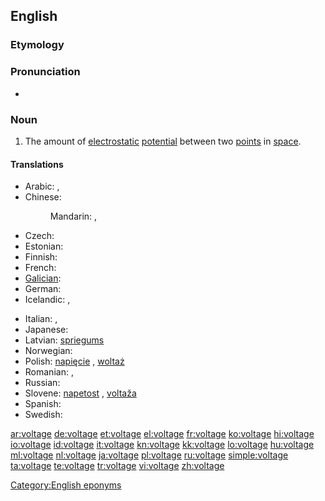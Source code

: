 ==English==
{{wikipedia}}

===Etymology===
{{suffix|volt|age}}

===Pronunciation===
* {{a|US}} {{IPA|/voʊltɪdʒ/}}

===Noun===
{{en-noun}}

# {{physics}} The amount of [[electrostatic]] [[potential]] between two [[point]]s in [[space]].

====Translations====
{{trans-top|amount of electrostatic potential}}
* Arabic: {{t-|ar|جهد|m|tr=juhd}},  {{t|ar|فولتية|f|tr=fultíyya}}
* Chinese:
*: Mandarin: {{t-|cmn|電壓|sc=Hani}},  {{t-|cmn|电压|tr=diànyā|sc=Hani}}
* Czech: {{t-|cs|napětí|n}}
* Estonian: {{t-|et|pinge}}
* Finnish: {{t+|fi|jännite}}
* French: {{t+|fr|tension|f}}
* [[Galician]]: {{t-|gl|voltaxe|f|xs=Galician}}
* German: {{t+|de|Spannung|f}}
* Icelandic: {{t|is|rafspenna|f}}, {{t+|is|spenna|f}}
{{trans-mid}}
* Italian: {{t-|it|voltaggio|m}},  {{t+|it|tensione|f}}
* Japanese: {{t-|ja|電圧|tr=でんあつ, den'atsu}}
* Latvian: [[spriegums]] {{m}}
* Norwegian: {{t+|no|spenning|m}}
* Polish: [[napięcie]] {{n}}, [[woltaż]] {{m}}
* Romanian: {{t|ro|tensiune|f}}, {{t|ro|voltaj|n}}
* Russian: {{t+|ru|напряжение|n|tr=naprjažénije}}
* Slovene: [[napetost]] {{f}}, [[voltaža]] {{f}}
* Spanish: {{t+|es|voltaje|m}}
* Swedish: {{t+|sv|spänning|c}}
{{trans-bottom}}

[[Category:English eponyms]]

[[ar:voltage]]
[[de:voltage]]
[[et:voltage]]
[[el:voltage]]
[[fr:voltage]]
[[ko:voltage]]
[[hi:voltage]]
[[io:voltage]]
[[id:voltage]]
[[it:voltage]]
[[kn:voltage]]
[[kk:voltage]]
[[lo:voltage]]
[[hu:voltage]]
[[ml:voltage]]
[[nl:voltage]]
[[ja:voltage]]
[[pl:voltage]]
[[ru:voltage]]
[[simple:voltage]]
[[ta:voltage]]
[[te:voltage]]
[[tr:voltage]]
[[vi:voltage]]
[[zh:voltage]]